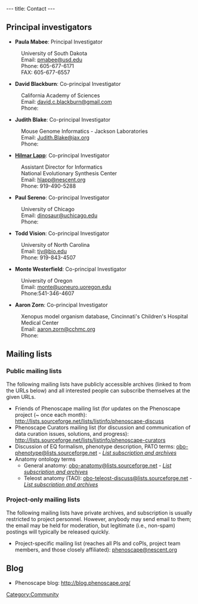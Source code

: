 ---
title: Contact
---

==Principal investigators==

* '''Paula Mabee''': Principal Investigator
:University of South Dakota
:Email: [mailto:pmabee%40usd%2eedu pmabee&#64;usd&#46;edu]
:Phone: 605-677-6171
:FAX: 605-677-6557

* '''David Blackburn''': Co-principal Investigator
:California Academy of Sciences
:Email: [mailto:david.c.blackburn%40gmail%2com david.c.blackburn&#64;gmail&#46;com]
:Phone:

* '''Judith Blake''': Co-principal Investigator
:Mouse Genome Informatics - Jackson Laboratories
:Email: [mailto:Judith.Blake%40jax%2org Judith.Blake&#64;jax&#46;org]
:Phone:

* '''[[User:Hlapp|Hilmar Lapp]]''': Co-principal Investigator
:Assistant Director for Informatics
:National Evolutionary Synthesis Center
:Email: [mailto:hlapp%40nescent%2org hlapp&#64;nescent&#46;org]
:Phone: 919-490-5288

* '''Paul Sereno''': Co-principal Investigator
:University of Chicago
:Email: [mailto:dinosaur%40uchicago%2edu dinosaur&#64;uchicago&#46;edu]
:Phone:

* '''Todd Vision''': Co-principal Investigator
:University of North Carolina
:Email: [mailto:tjv%40bio%2eunc%2eedu tjv&#64;bio&#46;edu]
:Phone: 919-843-4507

* '''Monte Westerfield''': Co-principal Investigator
:University of Oregon
:Email: [mailto:monte%40uoneuro%2uoregon%2edu monte&#64;uoneuro&#46;uoregon&#46;edu]
:Phone:541-346-4607

* '''Aaron Zorn''': Co-principal Investigator
:Xenopus model organism database, Cincinnati's Children's Hospital Medical Center
:Email: [mailto:aaron.zorn%40cchmc%2org aaron.zorn&#64;cchmc&#46;org]
:Phone:

==Mailing lists==

=== Public mailing lists ===

The following mailing lists have publicly accessible archives (linked to from the URLs below) and all interested people can subscribe themselves at the given URLs.
* Friends of Phenoscape mailing list (for updates on the Phenoscape project (~ once each month): http://lists.sourceforge.net/lists/listinfo/phenoscape-discuss
* Phenoscape Curators mailing list (for discussion and communication of data curation issues, solutions, and progress):  http://lists.sourceforge.net/lists/listinfo/phenoscape-curators
* Discussion of EQ formalism, phenotype description, PATO terms: [mailto:obo-phenotype%40lists%2e.sourceforge%2enet obo-phenotype@lists&#46;sourceforge&#46;net] - ''[https://lists.sourceforge.net/mailman/listinfo/obo-phenotype List subscription and archives]''
* Anatomy ontology terms
** General anatomy: [mailto:obo-anatomy%40lists%2e.sourceforge%2enet obo-anatomy&#64;lists&#46;sourceforge&#46;net] - ''[https://lists.sourceforge.net/mailman/listinfo/obo-anatomy List subscription and archives]''
** Teleost anatomy (TAO): [mailto:obo-teleost-discuss%40lists%2e.sourceforge%2enet obo-teleost-discuss&#64;lists&#46;sourceforge&#46;net] - ''[https://lists.sourceforge.net/lists/listinfo/obo-teleost-discuss List subscription and archives]''

=== Project-only mailing lists ===

The following mailing lists have private archives, and subscription is usually restricted to project personnel. However, anybody may send email to them; the email may be held for moderation, but legitimate (i.e., non-spam) postings will typically be released quickly.
* Project-specific mailing list (reaches all PIs and coPIs, project team members, and those closely affiliated): [mailto:phenoscape%40nescent%2eorg phenoscape&#64;nescent&#46;org]

==Blog==

* Phenoscape blog: http://blog.phenoscape.org/

[[Category:Community]]